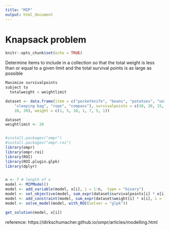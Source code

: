 ---
title: "MIP"
output: html_document
---

# Knapsack problem

```{r setup, include=FALSE}
knitr::opts_chunk$set(echo = TRUE)
```

Determine items to include in a collection so that the total weight is less than or equal to a given limit and the total survival points is as large as possible


```bash
Maximize survivalpoints
subject to 
  totalweight < weightlimit
```


```{r warning=FALSE, message=FALSE}
dataset <- data.frame(item = c("pocketknife", "beans", "potatoes", "unions", 
    "sleeping bag", "rope", "compass"), survivalpoints = c(10, 20, 15, 2, 30, 
    10, 30), weight = c(1, 5, 10, 1, 7, 5, 1))

dataset
weightlimit <- 20


#install.packages("ompr")
#install.packages("ompr.roi")
library(ompr)
library(ompr.roi)
library(ROI)
library(ROI.plugin.glpk)
library(dplyr)


n <- 7 # length of x
model <- MIPModel() 
model <- add_variable(model, x[i], i = 1:n,  type = "binary") 
model <- set_objective(model, sum_expr(dataset$survivalpoints[i] * x[i], i = 1:n) ) 
model <- add_constraint(model, sum_expr(dataset$weight[i] * x[i], i = 1:n) <= weightlimit )
model <- solve_model(model, with_ROI(solver = "glpk")) 

get_solution(model, x[i])
```



reference: https://dirkschumacher.github.io/ompr/articles/modelling.html

